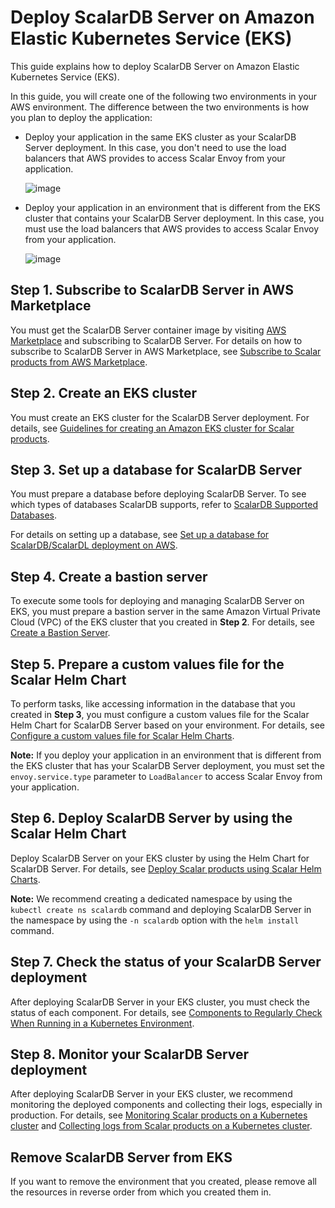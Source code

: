# Deploy ScalarDB Server on Amazon Elastic Kubernetes Service (EKS)

This guide explains how to deploy ScalarDB Server on Amazon Elastic Kubernetes Service (EKS).

In this guide, you will create one of the following two environments in your AWS environment. The difference between the two environments is how you plan to deploy the application:

* Deploy your application in the same EKS cluster as your ScalarDB Server deployment. In this case, you don't need to use the load balancers that AWS provides to access Scalar Envoy from your application.

  ![image](images/png/EKS_ScalarDB_Server_App_In_Cluster.drawio.png)  

* Deploy your application in an environment that is different from the EKS cluster that contains your ScalarDB Server deployment. In this case, you must use the load balancers that AWS provides to access Scalar Envoy from your application.

  ![image](images/png/EKS_ScalarDB_Server_App_Out_Cluster.drawio.png)  

## Step 1. Subscribe to ScalarDB Server in AWS Marketplace

You must get the ScalarDB Server container image by visiting [AWS Marketplace](https://aws.amazon.com/marketplace/pp/prodview-rzbuhxgvqf4d2) and subscribing to ScalarDB Server. For details on how to subscribe to ScalarDB Server in AWS Marketplace, see [Subscribe to Scalar products from AWS Marketplace](AwsMarketplaceGuide.md#subscribe-to-scalar-products-from-aws-marketplace).

## Step 2. Create an EKS cluster

You must create an EKS cluster for the ScalarDB Server deployment. For details, see [Guidelines for creating an Amazon EKS cluster for Scalar products](CreateEKSClusterForScalarProducts.mdx).

## Step 3. Set up a database for ScalarDB Server

You must prepare a database before deploying ScalarDB Server. To see which types of databases ScalarDB supports, refer to [ScalarDB Supported Databases](https://github.com/scalar-labs/scalardb/blob/master/docs/scalardb-supported-databases.mdx).

For details on setting up a database, see [Set up a database for ScalarDB/ScalarDL deployment on AWS](SetupDatabaseForAWS.mdx).

## Step 4. Create a bastion server

To execute some tools for deploying and managing ScalarDB Server on EKS, you must prepare a bastion server in the same Amazon Virtual Private Cloud (VPC) of the EKS cluster that you created in **Step 2**. For details, see [Create a Bastion Server](CreateBastionServer.mdx).

## Step 5. Prepare a custom values file for the Scalar Helm Chart

To perform tasks, like accessing information in the database that you created in **Step 3**, you must configure a custom values file for the Scalar Helm Chart for ScalarDB Server based on your environment. For details, see [Configure a custom values file for Scalar Helm Charts](https://github.com/scalar-labs/helm-charts/blob/main/docs/configure-custom-values-file.mdx).

**Note:** If you deploy your application in an environment that is different from the EKS cluster that has your ScalarDB Server deployment, you must set the `envoy.service.type` parameter to `LoadBalancer` to access Scalar Envoy from your application.

## Step 6. Deploy ScalarDB Server by using the Scalar Helm Chart

Deploy ScalarDB Server on your EKS cluster by using the Helm Chart for ScalarDB Server. For details, see [Deploy Scalar products using Scalar Helm Charts](https://github.com/scalar-labs/helm-charts/blob/main/docs/how-to-deploy-scalar-products.mdx).

**Note:** We recommend creating a dedicated namespace by using the `kubectl create ns scalardb` command and deploying ScalarDB Server in the namespace by using the `-n scalardb` option with the `helm install` command.

## Step 7. Check the status of your ScalarDB Server deployment

After deploying ScalarDB Server in your EKS cluster, you must check the status of each component. For details, see [Components to Regularly Check When Running in a Kubernetes Environment](RegularCheck.mdx).

## Step 8. Monitor your ScalarDB Server deployment

After deploying ScalarDB Server in your EKS cluster, we recommend monitoring the deployed components and collecting their logs, especially in production. For details, see [Monitoring Scalar products on a Kubernetes cluster](K8sMonitorGuide.mdx) and [Collecting logs from Scalar products on a Kubernetes cluster](K8sLogCollectionGuide.mdx).

## Remove ScalarDB Server from EKS

If you want to remove the environment that you created, please remove all the resources in reverse order from which you created them in.
